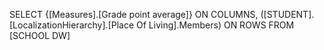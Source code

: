 SELECT
  {[Measures].[Grade point average]} ON COLUMNS,
  ([STUDENT].[LocalizationHierarchy].[Place Of Living].Members) ON ROWS
FROM
  [SCHOOL DW]